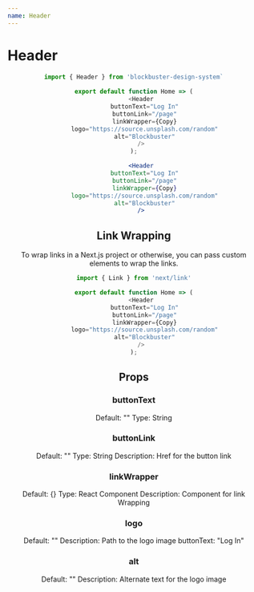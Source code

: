 ```yaml
---
name: Header
---
```


# Header


<Box height="200px">
    <Header
        buttonText="Log In"
        buttonLink="/page"
        linkWrapper={Copy}
        logo="https://source.unsplash.com/random"
        alt="Blockbuster"
    />
</Box>

```js
import { Header } from 'blockbuster-design-system`
    
export default function Home => (
    <Header
      buttonText="Log In"
      buttonLink="/page"
      linkWrapper={Copy}
      logo="https://source.unsplash.com/random"
      alt="Blockbuster"
    />
);
```

```jsx live=true
    <Header
      buttonText="Log In"
      buttonLink="/page"
      linkWrapper={Copy}
      logo="https://source.unsplash.com/random"
      alt="Blockbuster"
    />
```


## Link Wrapping
To wrap links in a Next.js project or otherwise, you can pass custom elements to wrap the links.
```js
import { Link } from 'next/link'

export default function Home => (
    <Header
      buttonText="Log In"
      buttonLink="/page"
      linkWrapper={Copy}
      logo="https://source.unsplash.com/random"
      alt="Blockbuster"
    />
);
```

## Props

### buttonText
Default: ""
Type: String

### buttonLink
Default: ""
Type: String
Description: Href for the button link

### linkWrapper
Default: {}
Type: React Component
Description: Component for link Wrapping

### logo
Default: ""
Description: Path to the logo image
buttonText: "Log In"

### alt
Default: ""
Description: Alternate text for the logo image
